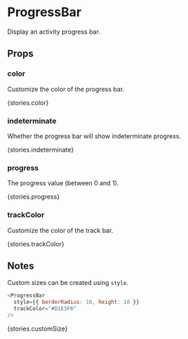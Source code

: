 
<Meta title="Components|ProgressBar" />

# ProgressBar

Display an activity progress bar.

## Props

<Props of={stories.ofProps} />

### color

Customize the color of the progress bar.

<Preview withSource='none'>
  <Story name="color">{stories.color}</Story>
</Preview>

### indeterminate

Whether the progress bar will show indeterminate progress.

<Preview withSource='none'>
  <Story name="indeterminate">{stories.indeterminate}</Story>
</Preview>

### progress

The progress value (between 0 and 1).

<Preview withSource='none'>
  <Story name="progress">{stories.progress}</Story>
</Preview>

### trackColor

Customize the color of the track bar.

<Preview withSource='none'>
  <Story name="trackColor">{stories.trackColor}</Story>
</Preview>

## Notes

Custom sizes can be created using `style`.

```js
<ProgressBar
  style={{ borderRadius: 10, height: 10 }}
  trackColor="#D1E3F6"
/>
```

<Preview withSource='none'>
  <Story name="customSize">{stories.customSize}</Story>
</Preview>
